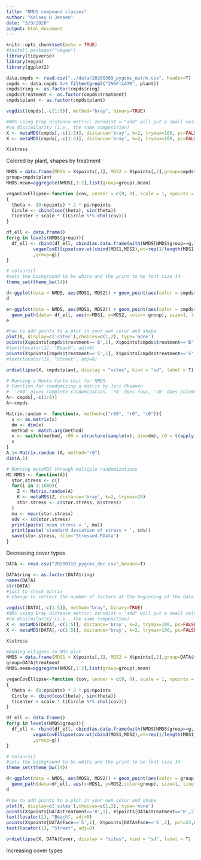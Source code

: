 ```yaml
---
title: "NMDS compound classes"
author: "Kelsey H Jensen"
date: "3/9/2020"
output: html_document
---
```


```r
knitr::opts_chunk$set(echo = TRUE)
#install.packages("vegan")
library(tidyverse)
library(vegan)
library(ggplot2)
```

```r
data.cmpds <- read.csv("../data/20200309_pygcms_outrm.csv", header=T)
cmpds <- data.cmpds %>% filter(grepl("INSP|LATR", plant))
cmpds$ring <- as.factor(cmpds$ring)
cmpds$treatment <- as.factor(cmpds$treatment)
cmpds$plant <- as.factor(cmpds$plant)

vegdist(cmpds[,-c(1:5)], method="bray", binary=TRUE)

#NMS using Bray distance metric; zerodist = "add" will put a small value on trees with
#no dissimilarity (i.e., the same composition)
X <- metaMDS(cmpds[,-c(1:5)], distance='bray', k=2, trymax=100, pc=FALSE, zerodist="add")
X <- metaMDS(cmpds[,-c(1:5)], distance='bray', k=2, trymax=100, pc=FALSE)
```

```r
X$stress
```
 
Colored by plant, shapes by treatment
```r
NMDS = data.frame(MDS1 = X$points[,1], MDS2 = X$points[,2],group=cmpds$plant)
group=cmpds$plant
NMDS.mean=aggregate(NMDS[,1:2],list(group=group),mean)

veganCovEllipse<-function (cov, center = c(0, 0), scale = 1, npoints = 100) 
{
  theta <- (0:npoints) * 2 * pi/npoints
  Circle <- cbind(cos(theta), sin(theta))
  t(center + scale * t(Circle %*% chol(cov)))
}

df_ell <- data.frame()
for(g in levels(NMDS$group)){
  df_ell <- rbind(df_ell, cbind(as.data.frame(with(NMDS[NMDS$group==g,],
          veganCovEllipse(cov.wt(cbind(MDS1,MDS2),wt=rep(1/length(MDS1),length(MDS1)))$cov,center=c(mean(MDS1),mean(MDS2)))))
          ,group=g))
}

# colours()
#sets the background to be white and the print to be font size 14
theme_set(theme_bw(14))

d<-ggplot(data = NMDS, aes(MDS1, MDS2)) + geom_point(aes(color = cmpds$plant, shape=cmpds$treatment))
d

e<-ggplot(data = NMDS, aes(MDS1, MDS2)) + geom_point(aes(color = cmpds$plant, shape=cmpds$treatment))+
  geom_path(data= df_ell, aes(x=MDS1, y=MDS2, color= group), size=1, linetype=2) 
e

```


```r

#how to add points to a plot in your own color and shape
plot(X, display=c('sites'),choices=c(1,2), type='none')
points(X$points[cmpds$treatment=='B',1], X$points[cmpds$treatment=='B',2], pch=22,bg='black')
#text(locator(1), "Beach", adj=0)
points(X$points[cmpds$treatment=='S',1], X$points[cmpds$treatment=='S',2], pch=22,bg='grey75')
#text(locator(1), "Street", adj=0)

ordiellipse(X, cmpds$plant, display = "sites", kind = "sd", label = T)
```

```r
# Running a Monte-Carlo test for NMDS
# Function for randomizing a matrix by Jari Oksanen
#  'r00' gives complete randomization, 'r0' does rows, 'c0' does columns
A<- cmpds[,-c(1:6)]
A<-cmpds

Matrix.random <- function(x, method=c("r00", "r0", "c0")){
  x <- as.matrix(x)
  dm <- dim(x)
  method <- match.arg(method)
  x <- switch(method, r00 = structure(sample(x), dim=dm), r0 = t(apply(x, 1, sample)), c0 = apply(x, 2,sample))
  x
}
A.1<-Matrix.random (A, method="r0")
dim(A.1)

# Running metaMDS through multiple randomizations
MC.NMDS <- function(A){
  stor.stress <- c()
  for(i in 1:1000){
    Z <- Matrix.random(A)
    K <- metaMDS(Z, distance='bray', k=2, trymax=20)
    stor.stress <- c(stor.stress, K$stress)
  }
  mu <- mean(stor.stress)
  sdv <- sd(stor.stress)
  print(paste('mean stress = ', mu))
  print(paste('standard deviation of stress = ', sdv))
  save(stor.stress, file='Stressed.RData')
}
```

Decreasing cover types
```r
DATA <- read.csv("20200310_pygcms_dec.csv",header=T)

DATA$ring <- as.factor(DATA$ring)
names(DATA)
str(DATA)
#just to check matrix
# Change to reflect the number of factors at the beginning of the data set

vegdist(DATA[,-c(1:5)], method="bray", binary=TRUE)
#NMS using Bray distance metric; zerodist = "add" will put a small value on trees with
#no dissimilarity (i.e., the same composition)
X <- metaMDS(DATA[,-c(1:5)], distance='bray', k=2, trymax=100, pc=FALSE, zerodist="add")
X <- metaMDS(DATA[,-c(1:5)], distance='bray', k=2, trymax=100, pc=FALSE)

X$stress

#Adding ellipses to NMS plot
NMDS = data.frame(MDS1 = X$points[,1], MDS2 = X$points[,2],group=DATA$treatment)
group=DATA$treatment
NMDS.mean=aggregate(NMDS[,1:2],list(group=group),mean)

veganCovEllipse<-function (cov, center = c(0, 0), scale = 1, npoints = 100) 
{
  theta <- (0:npoints) * 2 * pi/npoints
  Circle <- cbind(cos(theta), sin(theta))
  t(center + scale * t(Circle %*% chol(cov)))
}

df_ell <- data.frame()
for(g in levels(NMDS$group)){
  df_ell <- rbind(df_ell, cbind(as.data.frame(with(NMDS[NMDS$group==g,],
          veganCovEllipse(cov.wt(cbind(MDS1,MDS2),wt=rep(1/length(MDS1),length(MDS1)))$cov,center=c(mean(MDS1),mean(MDS2)))))
          ,group=g))
}

# colours()
#sets the background to be white and the print to be font size 14
theme_set(theme_bw(14))

d<-ggplot(data = NMDS, aes(MDS1, MDS2)) + geom_point(aes(color = group, shape=group))+  
  geom_path(data=df_ell, aes(x=MDS1, y=MDS2,color=group), size=1, linetype=2) 
d

#how to add points to a plot in your own color and shape
plot(X, display=c('sites'),choices=c(1,2), type='none')
points(X$points[DATA$treatment=='B',1], X$points[DATA$treatment=='B',2], pch=22,bg='black')
text(locator(1), "Beach", adj=0)
points(X$points[DATA$Face=='S',1], X$points[DATA$Face=='S',2], pch=22,bg='grey75')
text(locator(1), "Street", adj=0)

ordiellipse(X, DATA$Cover, display = "sites", kind = "sd", label = T)
```

Increasing cover types
```r

```


